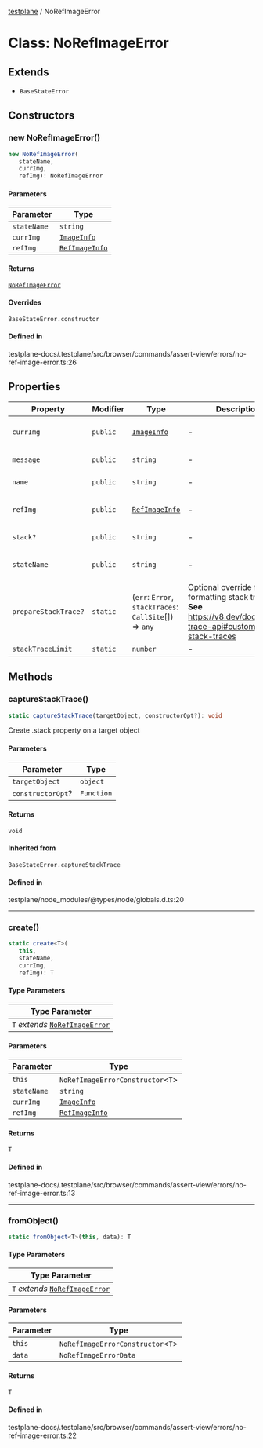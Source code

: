 [testplane](../README.mdx) / NoRefImageError

# Class: NoRefImageError

## Extends

- `BaseStateError`

## Constructors

### new NoRefImageError()

```ts
new NoRefImageError(
   stateName, 
   currImg, 
   refImg): NoRefImageError
```

#### Parameters

| Parameter | Type |
| ------ | ------ |
| `stateName` | `string` |
| `currImg` | [`ImageInfo`](../interfaces/ImageInfo.mdx) |
| `refImg` | [`RefImageInfo`](../interfaces/RefImageInfo.mdx) |

#### Returns

[`NoRefImageError`](NoRefImageError.mdx)

#### Overrides

`BaseStateError.constructor`

#### Defined in

testplane-docs/.testplane/src/browser/commands/assert-view/errors/no-ref-image-error.ts:26

## Properties

| Property | Modifier | Type | Description | Inherited from | Defined in |
| ------ | ------ | ------ | ------ | ------ | ------ |
| `currImg` | `public` | [`ImageInfo`](../interfaces/ImageInfo.mdx) | - | `BaseStateError.currImg` | testplane-docs/.testplane/src/browser/commands/assert-view/errors/base-state-error.ts:4 |
| `message` | `public` | `string` | - | `BaseStateError.message` | testplane-docs/node\_modules/typescript/lib/lib.es5.d.ts:1077 |
| `name` | `public` | `string` | - | `BaseStateError.name` | testplane-docs/node\_modules/typescript/lib/lib.es5.d.ts:1076 |
| `refImg` | `public` | [`RefImageInfo`](../interfaces/RefImageInfo.mdx) | - | `BaseStateError.refImg` | testplane-docs/.testplane/src/browser/commands/assert-view/errors/base-state-error.ts:4 |
| `stack?` | `public` | `string` | - | `BaseStateError.stack` | testplane-docs/node\_modules/typescript/lib/lib.es5.d.ts:1078 |
| `stateName` | `public` | `string` | - | `BaseStateError.stateName` | testplane-docs/.testplane/src/browser/commands/assert-view/errors/base-state-error.ts:4 |
| `prepareStackTrace?` | `static` | (`err`: `Error`, `stackTraces`: `CallSite`[]) => `any` | Optional override for formatting stack traces **See** https://v8.dev/docs/stack-trace-api#customizing-stack-traces | `BaseStateError.prepareStackTrace` | testplane/node\_modules/@types/node/globals.d.ts:27 |
| `stackTraceLimit` | `static` | `number` | - | `BaseStateError.stackTraceLimit` | testplane/node\_modules/@types/node/globals.d.ts:29 |

## Methods

### captureStackTrace()

```ts
static captureStackTrace(targetObject, constructorOpt?): void
```

Create .stack property on a target object

#### Parameters

| Parameter | Type |
| ------ | ------ |
| `targetObject` | `object` |
| `constructorOpt`? | `Function` |

#### Returns

`void`

#### Inherited from

`BaseStateError.captureStackTrace`

#### Defined in

testplane/node\_modules/@types/node/globals.d.ts:20

***

### create()

```ts
static create<T>(
   this, 
   stateName, 
   currImg, 
   refImg): T
```

#### Type Parameters

| Type Parameter |
| ------ |
| `T` *extends* [`NoRefImageError`](NoRefImageError.mdx) |

#### Parameters

| Parameter | Type |
| ------ | ------ |
| `this` | `NoRefImageErrorConstructor`\<`T`\> |
| `stateName` | `string` |
| `currImg` | [`ImageInfo`](../interfaces/ImageInfo.mdx) |
| `refImg` | [`RefImageInfo`](../interfaces/RefImageInfo.mdx) |

#### Returns

`T`

#### Defined in

testplane-docs/.testplane/src/browser/commands/assert-view/errors/no-ref-image-error.ts:13

***

### fromObject()

```ts
static fromObject<T>(this, data): T
```

#### Type Parameters

| Type Parameter |
| ------ |
| `T` *extends* [`NoRefImageError`](NoRefImageError.mdx) |

#### Parameters

| Parameter | Type |
| ------ | ------ |
| `this` | `NoRefImageErrorConstructor`\<`T`\> |
| `data` | `NoRefImageErrorData` |

#### Returns

`T`

#### Defined in

testplane-docs/.testplane/src/browser/commands/assert-view/errors/no-ref-image-error.ts:22
